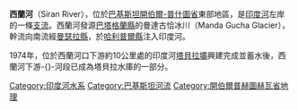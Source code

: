 '''西蘭河'''（Siran River），位於[[巴基斯坦|巴基斯坦]][[開伯爾-普什圖省|開伯爾-普什圖省]]東部地區，是[[印度河|印度河]]左岸的一條[[支流|支流]]。西蘭河發源[[巴塔格蘭縣|巴塔格蘭縣]]的曼達古恰冰川（Manda Gucha Glacier），幹流向南流經[[曼瑟拉縣|曼瑟拉縣]]，於[[哈利普爾縣|哈利普爾縣]]注入印度河。

1974年，位於西蘭河口下游約10公里處的印度河[[塔貝拉壩|塔貝拉壩]]興建完成並蓄水後，西蘭河下游-{}-河段已成為塔貝拉水庫的一部分。

[[Category:印度河水系|Category:印度河水系]]
[[Category:巴基斯坦河流|Category:巴基斯坦河流]]
[[Category:開伯爾普赫圖赫瓦省地理|Category:開伯爾普赫圖赫瓦省地理]]